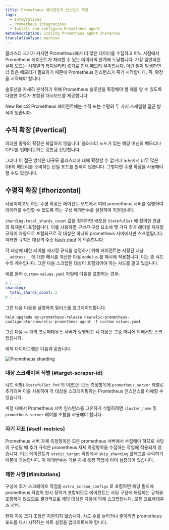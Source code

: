 ```yaml
---
title: Prometheus 에이전트의 인스턴스 확장
tags:
  - Integrations
  - Prometheus integrations
  - Install and configure Prometheus agent
metaDescription: Scaling Prometheus agent instances
translationType: machine
---
```



클러스터 크기가 커지면 Prometheus에서 더 많은 데이터를 수집하고 어느 시점에서 Prometheus 에이전트가 처리할 수 있는 데이터의 한계에 도달합니다. 가장 일반적인 실패 모드는 시계열의 카디널리티 증가로 인해 메모리 부족입니다. 이런 일이 발생하면 더 많은 메모리가 필요하기 때문에 Prometheus 인스턴스가 죽기 시작합니다. 즉, 확장을 시작해야 합니다.

솔루션을 자세히 분석하기 위해 Prometheus 솔루션을 확장해야 할 때를 알 수 있도록 다양한 차트가 포함된 대시보드를 제공합니다.

New Relic의 Prometheus 에이전트에는 수직 또는 수평의 두 가지 스케일링 접근 방식이 있습니다.

## 수직 확장 [#vertical]

이러한 종류의 확장은 복잡하지 않습니다. 클러스터 노드가 있는 해당 머신의 메모리나 CPU를 업데이트하는 것만큼 간단합니다.

그러나 이 접근 방식은 대규모 클러스터에 대해 확장할 수 없거나 노드에서 너무 많은 GB의 메모리를 소비하는 단일 포드를 원하지 않습니다. 그렇다면 수평 확장을 사용해야 할 수도 있습니다.

## 수평적 확장 [#horizontal]

샤딩이라고도 하는 수평 확장은 에이전트 모드에서 여러 prometheus 서버를 실행하여 데이터를 수집할 수 있도록 하는 구성 매개변수를 설정하여 지원됩니다.

`sharding.total_shards_count` 값을 정의하면 배포된 `StatefulSet` 에 정의한 만큼의 복제본이 포함됩니다. 이를 사용하면 _구성자_ 구성 요소에 몇 가지 추가 레이블 재지정 규칙이 자동으로 포함되므로 각 대상은 하나의 prometheus 서버에서만 스크랩됩니다. 이러한 규칙은 대상의 주소 [hash-mod](https://prometheus.io/docs/prometheus/latest/configuration/configuration/#relabel_config) 에 의존합니다.

각 대상에 대한 레이블 재지정 규칙을 설정하기 위해 에이전트는 지정된 대상 `__address__` 에 대한 해시를 계산한 다음 `modulus` 를 해시에 적용합니다. 이는 총 샤드 수의 계수입니다. 그런 다음 스크랩된 대상이 포함되어야 하는 샤드를 알고 있습니다.

예를 들어 `custom-values.yaml` 파일에 다음을 포함하는 경우:

```yaml
# (...)
sharding:
  total_shards_count: 2
# (...)
```

그런 다음 다음을 실행하여 릴리스를 업그레이드합니다.

```shell
helm upgrade my-prometheus-release newrelic-prometheus-configurator/newrelic-prometheus-agent -f custom-values.yaml
```

그런 다음 두 개의 프로메테우스 서버가 실행되고 각 대상은 그중 하나에 의해서만 스크랩됩니다.

예제 다이어그램은 다음과 같습니다.

<img
  src={infrastructurePrometheusSharding}
  alt="Prometheus sharding"
  title="Prometheus sharding"
/>

### 대상 스크레이퍼 식별 [#target-scraper-id]

샤드 식별( `StatefulSet Pod` 의 이름)은 모든 측정항목에 `prometheus_server` 라벨로 추가되며 이를 사용하여 각 대상을 스크레이핑하는 Prometheus 인스턴스를 이해할 수 있습니다.

계정 내에서 Prometheus 서버 인스턴스를 고유하게 식별하려면 `cluster_name` 및 `prometheus_server` 레이블 조합을 사용해야 합니다.

### 자기 지표 [#self-metrics]

Prometheus 서버 자체 측정항목은 모든 prometheus 서버에서 수집해야 하므로 샤딩이 구성될 때 추가 규칙은 prometheus 자체 측정항목을 수집하는 작업에 적용되지 않습니다. 이는 에이전트가 `static_target` 작업에서 `skip_sharding` 플래그를 수락하기 때문에 가능합니다. 이 매개변수는 기본 자체 측정 작업에 이미 설정되어 있습니다.

### 제한 사항 [#limitations]

구성에 추가 스크레이프 작업을 `extra_scrape_configs` 로 포함하면 해당 필드에 prometheus 작업의 원시 정의가 포함되므로 에이전트는 샤딩 구성에 해당하는 규칙을 포함하지 않으므로 결과적으로 해당 대상은 다음에 의해 스크랩됩니다. 모든 프로메테우스 서버.

현재 자동 크기 조정은 지원되지 않습니다. 샤드 수를 늘리거나 줄이려면 prometheus 포드를 다시 시작하는 차트 설정을 업데이트해야 합니다.